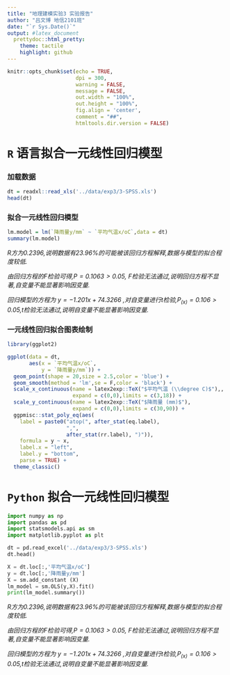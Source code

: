 ```yaml
---
title: "地理建模实验3 实验报告"
author: "吕文博 地信2101班"
date: "`r Sys.Date()`"
output: #latex_document
  prettydoc::html_pretty:
    theme: tactile
    highlight: github
---
```


```r
knitr::opts_chunk$set(echo = TRUE,
                      dpi = 300,
                      warning = FALSE,
                      message = FALSE,
                      out.width = "100%",
                      out.height = "100%",
                      fig.align = 'center',
                      comment = "##",
                      htmltools.dir.version = FALSE)
```

# `R` 语言拟合一元线性回归模型

### 加载数据

```r
dt = readxl::read_xls('../data/exp3/3-SPSS.xls')
head(dt)
```

### 拟合一元线性回归模型

```r
lm.model = lm(`降雨量y/mm` ~ `平均气温x/oC`,data = dt)
summary(lm.model)
```

*R方为0.2396,说明数据有23.96%的可能被该回归方程解释,数据与模型的拟合程度较低.*

*由回归方程的F检验可得,$P = 0.1063 > 0.05$, F检验无法通过,说明回归方程不显著,自变量不能显著影响因变量.*

*回归模型的方程为 $y = -1.201x + 74.3266$ ,对自变量进行t检验,$P_{(x)} = 0.106 > 0.05$,t检验无法通过,说明自变量不能显著影响因变量.*

### 一元线性回归拟合图表绘制

```r
library(ggplot2)

ggplot(data = dt,
       aes(x = `平均气温x/oC`,
           y = `降雨量y/mm`)) +
  geom_point(shape = 20,size = 2.5,color = 'blue') +
  geom_smooth(method = 'lm',se = F,color = 'black') +
  scale_x_continuous(name = latex2exp::TeX("$平均气温 (\\degree C)$"),,
                     expand = c(0,0),limits = c(3,18)) +
  scale_y_continuous(name = latex2exp::TeX("$降雨量 (mm)$"),
                     expand = c(0,0),limits = c(30,90)) +
  ggpmisc::stat_poly_eq(aes(
    label = paste0("atop(", after_stat(eq.label),
                   ",",
                   after_stat(rr.label), ")")),
    formula = y ~ x,
    label.x = "left",
    label.y = "bottom",
    parse = TRUE) +
  theme_classic()
```

# `Python` 拟合一元线性回归模型

```python
import numpy as np
import pandas as pd
import statsmodels.api as sm
import matplotlib.pyplot as plt

dt = pd.read_excel('../data/exp3/3-SPSS.xls')
dt.head()

X = dt.loc[:,'平均气温x/oC']
y = dt.loc[:,'降雨量y/mm']
X = sm.add_constant (X)
lm_model = sm.OLS(y,X).fit()
print(lm_model.summary())
```

*R方为0.2396,说明数据有23.96%的可能被该回归方程解释,数据与模型的拟合程度较低.*

*由回归方程的F检验可得,$P = 0.1063 > 0.05$, F检验无法通过,说明回归方程不显著,自变量不能显著影响因变量.*

*回归模型的方程为 $y = -1.201x + 74.3266$ ,对自变量进行t检验,$P_{(x)} = 0.106 > 0.05$,t检验无法通过,说明自变量不能显著影响因变量.*